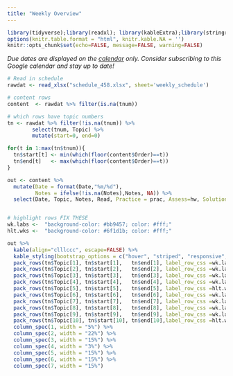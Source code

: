 ```yaml
---
title: "Weekly Overview"
---
```


```r
library(tidyverse);library(readxl); library(kableExtra);library(stringr);
options(knitr.table.format = "html", knitr.kable.NA = '') 
knitr::opts_chunk$set(echo=FALSE, message=FALSE, warning=FALSE) 
```

_Due dates are displayed on the [calendar](calendar) only. Consider subscribing to this Google calendar and stay up to date!_

```r
# Read in schedule
rawdat <- read_xlsx("schedule_458.xlsx", sheet='weekly_schedule') 

# content rows
content  <- rawdat %>% filter(is.na(tnum))

# which rows have topic numbers 
tn <- rawdat %>% filter(!is.na(tnum)) %>% 
        select(tnum, Topic) %>%
        mutate(start=0, end=0)

for(t in 1:max(tn$tnum)){
  tn$start[t] <- min(which(floor(content$Order)==t))
  tn$end[t]   <- max(which(floor(content$Order)==t))
}

out <- content %>%
  mutate(Date = format(Date,"%m/%d"),
         Notes = ifelse(!is.na(Notes),Notes, NA)) %>%
  select(Date, Topic, Notes, Read, Practice = prac, Assess=hw, Solutions=sol) 


# highlight rows FIX THESE
wk.labs <-  "background-color: #bb9457; color: #fff;"
hlt.wks <-  "background-color: #6f1d1b; color: #fff;"
```

```r
out %>% 
  kable(align="clllccc", escape=FALSE) %>% 
  kable_styling(bootstrap_options = c("hover", "striped", "responsive", "bordered")) %>% 
  pack_rows(tn$Topic[1], tn$start[1],   tn$end[1], label_row_css =wk.labs) %>% 
  pack_rows(tn$Topic[2], tn$start[2],   tn$end[2], label_row_css =wk.labs) %>%
  pack_rows(tn$Topic[3], tn$start[3],   tn$end[3], label_row_css =wk.labs) %>%
  pack_rows(tn$Topic[4], tn$start[4],   tn$end[4], label_row_css =wk.labs) %>%
  pack_rows(tn$Topic[5], tn$start[5],   tn$end[5], label_row_css =hlt.wks) %>%
  pack_rows(tn$Topic[6], tn$start[6],   tn$end[6], label_row_css =wk.labs) %>%
  pack_rows(tn$Topic[7], tn$start[7],   tn$end[7], label_row_css =wk.labs) %>%
  pack_rows(tn$Topic[8], tn$start[8],   tn$end[8], label_row_css =wk.labs) %>%
  pack_rows(tn$Topic[9], tn$start[9],   tn$end[9], label_row_css =wk.labs) %>%
  pack_rows(tn$Topic[10], tn$start[10], tn$end[10],label_row_css =hlt.wks) %>%
  column_spec(1, width = "5%") %>% 
  column_spec(2, width = "22%") %>%
  column_spec(3, width = "15%") %>%
  column_spec(4, width = "3%") %>% 
  column_spec(5, width = "15%") %>%
  column_spec(6, width = "15%") %>%
  column_spec(7, width = "15%")
```


